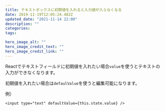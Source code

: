 ```yaml
---
title: テキストボックスに初期値を入れると入力値が入らなくなる
date: 2019-11-19T12:05:24.482Z
updated_date: "2021-11-14 22:00"
description: ""
categories:
tags:

hero_image_alt: ""
hero_image_credit_text: ""
hero_image_credit_link: ""
---
```

Reactでテキストフィールドに初期値を入れたい場合`value`を使うとテキストの入力ができなくなります。

初期値を入れたい場合は`defaulValue`を使うと編集可能になります。

例）
```
<input type="text" defaultValue={this.state.value} />
```
